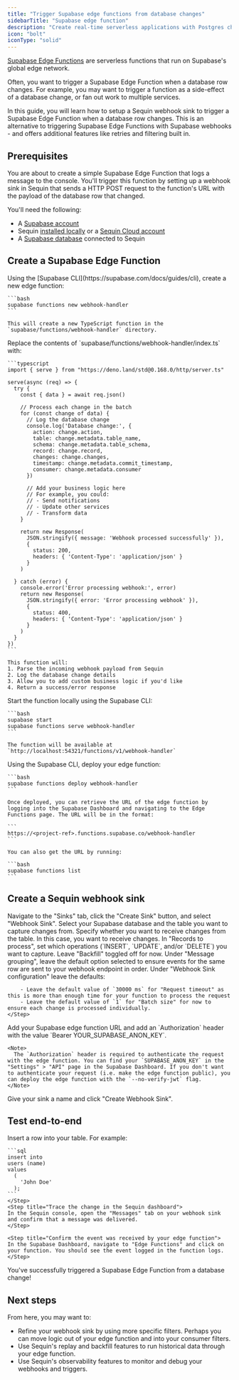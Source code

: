 ```yaml
---
title: "Trigger Supabase edge functions from database changes"
sidebarTitle: "Supabase edge function"
description: "Create real-time serverless applications with Postgres change data capture (CDC) and Supabase edge functions."
icon: "bolt"
iconType: "solid"
---
```


[Supabase Edge Functions](https://supabase.com/docs/guides/functions) are serverless functions that run on Supabase's global edge network.

Often, you want to trigger a Supabase Edge Function when a database row changes. For example, you may want to trigger a function as a side-effect of a database change, or fan out work to multiple services.

In this guide, you will learn how to setup a Sequin webhook sink to trigger a Supabase Edge Function when a database row changes. This is an alternative to triggering Supabase Edge Functions with Supabase webhooks - and offers additional features like retries and filtering built in.
## Prerequisites

You are about to create a simple Supabase Edge Function that logs a message to the console. You'll trigger this function by setting up a webhook sink in Sequin that sends a HTTP POST request to the function's URL with the payload of the database row that changed.

You'll need the following:

- A [Supabase account](https://supabase.com)
- Sequin [installed locally](/quickstart/webhooks) or a [Sequin Cloud account](https://console.sequinstream.com/register)
- A [Supabase database](/how-to/setup-supabase) connected to Sequin

## Create a Supabase Edge Function

<Steps titleSize="h3">
  <Step title="Create a new edge function">
    Using the [Supabase CLI](https://supabase.com/docs/guides/cli), create a new edge function:

    ```bash
    supabase functions new webhook-handler
    ```

    This will create a new TypeScript function in the `supabase/functions/webhook-handler` directory.
  </Step>

  <Step title="Add code to process webhook requests">
    Replace the contents of `supabase/functions/webhook-handler/index.ts` with:

    ```typescript
    import { serve } from "https://deno.land/std@0.168.0/http/server.ts"

    serve(async (req) => {
      try {
        const { data } = await req.json()

        // Process each change in the batch
        for (const change of data) {
          // Log the database change
          console.log('Database change:', {
            action: change.action,
            table: change.metadata.table_name,
            schema: change.metadata.table_schema,
            record: change.record,
            changes: change.changes,
            timestamp: change.metadata.commit_timestamp,
            consumer: change.metadata.consumer
          })

          // Add your business logic here
          // For example, you could:
          // - Send notifications
          // - Update other services
          // - Transform data
        }

        return new Response(
          JSON.stringify({ message: 'Webhook processed successfully' }),
          {
            status: 200,
            headers: { 'Content-Type': 'application/json' }
          }
        )

      } catch (error) {
        console.error('Error processing webhook:', error)
        return new Response(
          JSON.stringify({ error: 'Error processing webhook' }),
          {
            status: 400,
            headers: { 'Content-Type': 'application/json' }
          }
        )
      }
    })
    ```

    This function will:
    1. Parse the incoming webhook payload from Sequin
    2. Log the database change details
    3. Allow you to add custom business logic if you'd like
    4. Return a success/error response
  </Step>

  <Step title="Test the function locally">
    Start the function locally using the Supabase CLI:

    ```bash
    supabase start
    supabase functions serve webhook-handler
    ```

    The function will be available at `http://localhost:54321/functions/v1/webhook-handler`
  </Step>

  <Step title="Deploy the edge function and retrieve the URL">
    Using the Supabase CLI, deploy your edge function:

    ```bash
    supabase functions deploy webhook-handler
    ```

    Once deployed, you can retrieve the URL of the edge function by logging into the Supabase Dashboard and navigating to the Edge Functions page. The URL will be in the format:

    ```
    https://<project-ref>.functions.supabase.co/webhook-handler
    ```

    You can also get the URL by running:

    ```bash
    supabase functions list
    ```

  </Step>
</Steps>

## Create a Sequin webhook sink

<Steps titleSize="h3">
  <Step title="Create a new sink">
    Navigate to the "Sinks" tab, click the "Create Sink" button, and select "Webhook Sink".
  </Step>

  <Step title="Select source table">
    Select your Supabase database and the table you want to capture changes from.
  </Step>

  <Step title="Choose message type">
    Specify whether you want to receive changes from the table. In this case, you want to receive changes.
  </Step>

  <Step title="Specify change types">
    In "Records to process", set which operations (`INSERT`, `UPDATE`, and/or `DELETE`) you want to capture.
  </Step>

  <Step title="Configure backfill">
    Leave "Backfill" toggled off for now.
  </Step>

  <Step title="Configure message grouping">
    Under "Message grouping", leave the default option selected to ensure events for the same row are sent to your webhook endpoint in order.
  </Step>

 <Step title="Configure sink settings">
        Under "Webhook Sink configuration" leave the defaults:

        - Leave the default value of `30000 ms` for "Request timeout" as this is more than enough time for your function to process the request
        - Leave the default value of `1` for "Batch size" for now to ensure each change is processed individually.
    </Step>

  <Step title="Configure HTTP endpoint">
    Add your Supabase edge function URL and add an `Authorization` header with the value `Bearer YOUR_SUPABASE_ANON_KEY`.

    <Note>
      The `Authorization` header is required to authenticate the request with the edge function. You can find your `SUPABASE_ANON_KEY` in the "Settings" > "API" page in the Supabase Dashboard. If you don't want to authenticate your request (i.e. make the edge function public), you can deploy the edge function with the `--no-verify-jwt` flag.
    </Note>
  </Step>

  <Step title="Name and create sink">
    Give your sink a name and click "Create Webhook Sink".
  </Step>
</Steps>

## Test end-to-end
<Steps titleSize="h3">
    <Step title="Add a row to your table">
    Insert a row into your table. For example:

    ```sql
    insert into
    users (name)
    values
      (
        'John Doe'
      );
    ```
    </Step>
    <Step title="Trace the change in the Sequin dashboard">
    In the Sequin console, open the "Messages" tab on your webhook sink and confirm that a message was delivered.
    </Step>

    <Step title="Confirm the event was received by your edge function">
    In the Supabase Dashboard, navigate to "Edge Functions" and click on your function. You should see the event logged in the function logs.
    </Step>
</Steps>

<Check>
You've successfully triggered a Supabase Edge Function from a database change!
</Check>


## Next steps

From here, you may want to:

* Refine your webhook sink by using more specific filters. Perhaps you can move logic out of your edge function and into your consumer filters.
* Use Sequin's replay and backfill features to run historical data through your edge function.
* Use Sequin's observability features to monitor and debug your webhooks and triggers.